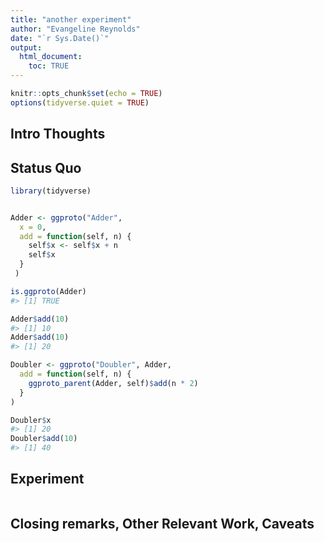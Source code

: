 ```yaml
---
title: "another experiment"
author: "Evangeline Reynolds"
date: "`r Sys.Date()`"
output: 
  html_document:
    toc: TRUE
---
```


```r
knitr::opts_chunk$set(echo = TRUE)
options(tidyverse.quiet = TRUE)
```




## Intro Thoughts


## Status Quo

```r
library(tidyverse)


Adder <- ggproto("Adder",
  x = 0,
  add = function(self, n) {
    self$x <- self$x + n
    self$x
  }
 )

is.ggproto(Adder)
#> [1] TRUE

Adder$add(10)
#> [1] 10
Adder$add(10)
#> [1] 20

Doubler <- ggproto("Doubler", Adder,
  add = function(self, n) {
    ggproto_parent(Adder, self)$add(n * 2)
  }
)

Doubler$x
#> [1] 20
Doubler$add(10)
#> [1] 40

```

## Experiment

```r

```



## Closing remarks, Other Relevant Work, Caveats
